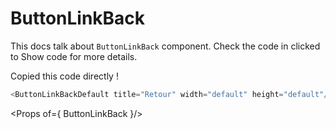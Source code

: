 

<Meta title="Molecules | Button Link Back" component={ButtonLinkBackDefault} />

# ButtonLinkBack

This docs talk about `ButtonLinkBack` component. Check the code in clicked to Show code for more details.

<Preview>
  <Story 
    name="Button Link Back"
    parameters={{
        design: {
        type: 'figma',
        url: 'https://www.figma.com/file/8RQyaZMzX69cDcejSonfEb/Projet-Hetic-SCHOOL?node-id=298%3A0'
    }
    }}
    >
        <ButtonLinkBackDefault  title="Retour" width="default" height="default" onClick/>
  </Story>
</Preview>

Copied this code directly !

  ```javascript
  <ButtonLinkBackDefault title="Retour" width="default" height="default"/>

  ```


<Props of={ ButtonLinkBack }/>
